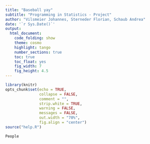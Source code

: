 ```yaml
---
title: "Baseball yay"
subtitle: "Programming in Statistics - Project"
author: "Vilsmeier Johannes, Sterneder Florian, Schaub Andrea"
date: '`r Sys.Date()`'
output:
  html_document:
    code_folding: show
    theme: cosmo
    highlight: tango
    number_sections: true
    toc: true
    toc_float: yes
    fig_width: 7
    fig_height: 4.5
---
```


```r
library(knitr)
opts_chunk$set(echo = TRUE,
               collapse = FALSE,
               comment = "",
               strip.white = TRUE,
               warning = FALSE,
               messages = FALSE,
               out.width = "70%",
               fig.align = "center")
source("help.R")
```

```r
People
```
